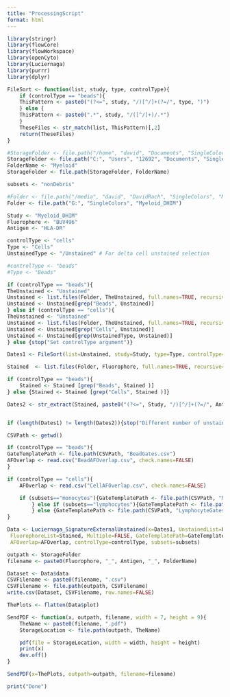 ```yaml
---
title: "ProcessingScript"
format: html
---
```

```r
library(stringr)
library(flowCore)
library(flowWorkspace)
library(openCyto)
library(Luciernaga)
library(purrr)
library(dplyr)

FileSort <- function(list, study, type, controlType){
    if (controlType == "beads"){
    ThisPattern <- paste0("(?<=", study, "/)[^/]+(?=/", type, ")")
    } else {
    ThisPattern <- paste0(".*", study, "/([^/]+)/.*")
    }
    TheseFiles <- str_match(list, ThisPattern)[,2]
    return(TheseFiles)
}
```

```r
#StorageFolder <- file.path("/home", "david", "Documents", "SingleColors", "data")
StorageFolder <- file.path("C:", "Users", "12692", "Documents", "SingleColors", "data")
FolderName <- "Myeloid" 
StorageFolder <- file.path(StorageFolder, FolderName)

subsets <- "nonDebris"

#Folder <- file.path("/media", "david", "DavidRach", "SingleColors", "Myeloid_DHIM")
Folder <- file.path("G:", "SingleColors", "Myeloid_DHIM")

Study <- "Myeloid_DHIM"
Fluorophore <- "BUV496"
Antigen <- "HLA-DR"

controlType <- "cells"
Type <- "Cells"
UnstainedType <- "/Unstained" # For delta cell unstained selection

#controlType <- "beads"
#Type <- "Beads"
```

```r
if (controlType == "beads"){
TheUnstained <- "Unstained"
Unstained <- list.files(Folder, TheUnstained, full.names=TRUE, recursive=TRUE)
Unstained <- Unstained[grep("Beads", Unstained)]
} else if (controlType == "cells"){
TheUnstained <- "Unstained"
Unstained <- list.files(Folder, TheUnstained, full.names=TRUE, recursive=TRUE)
Unstained <- Unstained[grep("Cells", Unstained)]
Unstained <- Unstained[grep(UnstainedType, Unstained)]
} else {stop("Set controlType argument")}

Dates1 <- FileSort(list=Unstained, study=Study, type=Type, controlType=controlType)

Stained  <- list.files(Folder, Fluorophore, full.names=TRUE, recursive=TRUE)

if (controlType == "beads"){
    Stained <- Stained [grep("Beads", Stained )]
} else {Stained <- Stained [grep("Cells", Stained )]}

Dates2 <- str_extract(Stained, paste0("(?<=", Study, "/)[^/]+(?=/", Antigen, ")"))


if (length(Dates1) != length(Dates2)){stop("Different number of unstained to single color controls")}
```

```r
CSVPath <- getwd()

if (controlType == "beads"){
GateTemplatePath <- file.path(CSVPath, "BeadGates.csv")
AFOverlap <- read.csv("BeadAFOverlap.csv", check.names=FALSE)
} 

if (controlType == "cells"){
    AFOverlap <- read.csv("CellAFOverlap.csv", check.names=FALSE)

    if (subsets=="monocytes"){GateTemplatePath <- file.path(CSVPath, "MonocyteGates.csv")
        } else if (subsets=="lymphocytes"){GateTemplatePath <- file.path(CSVPath, "LymphocyteGates.csv")
        } else {GateTemplatePath <- file.path(CSVPath, "LymphocyteGates.csv")}
}
```

```r
Data <- Luciernaga_SignatureExternalUnstained(x=Dates1, UnstainedList=Unstained,
 FluorophoreList=Stained, Multiple=FALSE, GateTemplatePath=GateTemplatePath,
 AFOverlap=AFOverlap, controlType=controlType, subsets=subsets)
```

```r
outpath <- StorageFolder
filename <- paste0(Fluorophore, "_", Antigen, "_", FolderName)

Dataset <- Data$data
CSVFilename <- paste0(filename, ".csv")
CSVFilename <- file.path(outpath, CSVFilename)
write.csv(Dataset, CSVFilename, row.names=FALSE)

ThePlots <- flatten(Data$plot)

SendPDF <- function(x, outpath, filename, width = 7, height = 9){
    TheName <- paste0(filename, ".pdf")
    StorageLocation <- file.path(outpath, TheName)

    pdf(file = StorageLocation, width = width, height = height)
    print(x)
    dev.off()
}

SendPDF(x=ThePlots, outpath=outpath, filename=filename)
```

```r
print("Done")
```
